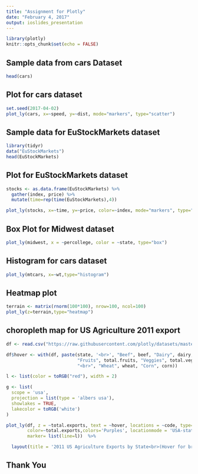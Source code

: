 ---
title: "Assignment for Plotly"
date: "February 4, 2017"
output: ioslides_presentation
---

```{r setup, include=FALSE}
library(plotly)
knitr::opts_chunk$set(echo = FALSE)
```


## Sample data from cars Dataset

```{r, echo = FALSE, comment=""}
head(cars)
```

## Plot for cars dataset

```{r, echo=FALSE}
set.seed(2017-04-02)
plot_ly(cars, x=~speed, y=~dist, mode="markers", type="scatter")
```

## Sample data for EuStockMarkets dataset
```{r, echo=FALSE, comment=""}
library(tidyr)
data("EuStockMarkets")
head(EuStockMarkets)
```

## Plot for EuStockMarkets dataset
```{r, echo=FALSE}
stocks <- as.data.frame(EuStockMarkets) %>%
  gather(index, price) %>%
  mutate(time=rep(time(EuStockMarkets),4))

plot_ly(stocks, x=~time, y=~price, color=~index, mode="markers", type="scatter")
```

## Box Plot for Midwest dataset
```{r, echo=FALSE}
plot_ly(midwest, x = ~percollege, color = ~state, type="box")
```

## Histogram for cars dataset

```{r, echo=FALSE}
plot_ly(mtcars, x=~wt,type="histogram")
```

## Heatmap plot
```{r, echo=FALSE}
terrain <- matrix(rnorm(100*100), nrow=100, ncol=100)
plot_ly(z=terrain,type="heatmap")
```


## choropleth map for US Agriculture 2011 export
```{r, echo=FALSE}
df <- read.csv("https://raw.githubusercontent.com/plotly/datasets/master/2011_us_ag_exports.csv")

df$hover <- with(df, paste(state, '<br>', "Beef", beef, "Dairy", dairy, "<br>",
                           "Fruits", total.fruits, "Veggies", total.veggies,
                           "<br>", "Wheat", wheat, "Corn", corn))

l <- list(color = toRGB("red"), width = 2)

g <- list(
  scope = 'usa',
  projection = list(type = 'albers usa'),
  showlakes = TRUE,
  lakecolor = toRGB('white')
)

plot_ly(df, z = ~total.exports, text = ~hover, locations = ~code, type='choropleth', 
        color=~total.exports,colors='Purples', locationmode = 'USA-states', 
        marker= list(line=l))  %>%

  layout(title = '2011 US Agriculture Exports by State<br>(Hover for breakdown)', geo=g)

```


## Thank You
